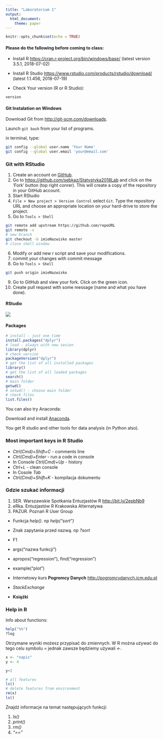 ```yaml
---
title: "Laboratorium 1"
output: 
  html_document: 
    theme: paper
---
```


```r
knitr::opts_chunk$set(echo = TRUE)
```


#### Please do the fallowing before coming to class: 


- Install R <https://cran.r-project.org/bin/windows/base/> (latest version 3.5.1, 2018-07-02)

- Install R Studio <https://www.rstudio.com/products/rstudio/download/> (latest 1.1.456, 2018-07-19)

- Check Your version (R or R Studio):
```r
version
```


#### Git Instalation on Windows

Download Git from <http://git-scm.com/downloads>.

Launch `git bash` from your list of programs.

in terminal, type:

```bash
git config --global user.name 'Your Name'
git config --global user.email 'your@email.com'
```

### Git with RStudio

1. Create an account on [GitHub](https://github.com).
2. Go to <https://github.com/sebkaz/Statystyka2018Lab> and click on the 'Fork' button (top right conrer).
This will create a copy of the repository in your GitHub account.
3. Start RStudio
4. `File > New project > Version Control` select `Git`.  Type the repository URL and choose an appropriate location on your hard-drive to store the project.
5. Go to `Tools > Shell`
```bash
git remote add upstream https://github.com/repoURL
git remote -v
# new branch 
git checkout -b imieNazwisko master
# close shell window
```
6. Modify or add new r script and save your modifications.
7. commit your changes with commit message
8. Go to `Tools > Shell`
```bash
git push origin imieNazwisko
```
9. Go to GitHub and view your fork. Click on the green icon.
10. Create pull request with some message (name and what you have done).



#### RStudio
![](Bez tytułu.jpg)

#### Packages

```r
# install - just one time
install.packages("dplyr")
# load - always with new sesion
library(dplyr)
# check version
packageVersion("dplyr")
# get the list of all installed packages
library()
# get the list of all loaded packages
search()
# main folder
getwd()
# setwd() - choose main folder
# check files
list.files()
```

You can also try Anaconda:

Download and install [Anaconda](https://www.anaconda.com/download/).

You get R studio and other tools for data analysis (in Python also).

### Most important keys in R Studio

- _Ctrl(Cmd)+Shift+C_ - comments line 
- _Ctrl(Cmd)+Enter_ - run a code in console 
- In Console _Ctrl(Cmd)+Up_ - history
- _Ctrl+L_ - clean console
- In Cosole _Tab_  
- _Ctrl(Cmd)+Shift+K_ - kompilacja dokumentu

### Gdzie szukać informacji

1. SER. Warszawskie Spotkania Entuzjastów R <http://bit.ly/2epbNb9>
2. eRka. Entuzjastów R Krakowska Alternatywa
3. PAZUR. Poznań R User Group

- Funkcja _help()_. np _help("sort")_
- Znak zapytania przed nazwą. np _?sort_
- F1
- args("nazwa funkcji")
- apropos("regression"), find("regression")
- example("plot")

* Internetowy kurs **Pogromcy Danych** <http://pogromcydanych.icm.edu.pl>
* _StackExchange_
* **Książki** 

### Help in  R
Info about functions: 
```r
help("%%")
?log 
```

Otrzymane wyniki możesz przypisać do zmiennych. W R można używać do tego celu symbolu _=_ jednak zawsze będziemy używali _<-_. 

```r
x <- "napis"
y <- 4

y+2

# all features
ls()
# delete features from environment
rm(x)
ls()
```

Znajdź informacje na temat następujących funkcji: 

1. _ls()_
2. _print()_
3. _rm()_
4. _"=="_






